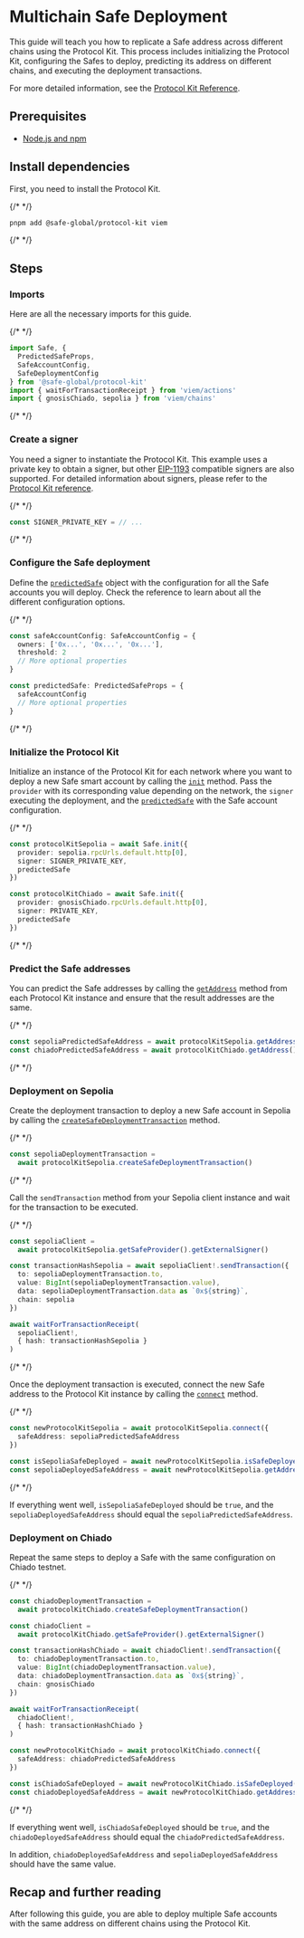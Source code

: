 
# Multichain Safe Deployment

This guide will teach you how to replicate a Safe address across different chains using the Protocol Kit. This process includes initializing the Protocol Kit, configuring the Safes to deploy, predicting its address on different chains, and executing the deployment transactions.

For more detailed information, see the [Protocol Kit Reference](../../../protocol-kit/reference/safe.mdx).

## Prerequisites

- [Node.js and npm](https://docs.npmjs.com/downloading-and-installing-node-js-and-npm)

## Install dependencies

First, you need to install the Protocol Kit.

{/* <!-- vale off --> */}

```bash
pnpm add @safe-global/protocol-kit viem
```

{/* <!-- vale on --> */}

## Steps

<Steps>

  ### Imports

  Here are all the necessary imports for this guide.

  {/* <!-- vale off --> */}

  ```typescript
  import Safe, {
    PredictedSafeProps,
    SafeAccountConfig,
    SafeDeploymentConfig
  } from '@safe-global/protocol-kit'
  import { waitForTransactionReceipt } from 'viem/actions'
  import { gnosisChiado, sepolia } from 'viem/chains'
  ```

  {/* <!-- vale on --> */}

  ### Create a signer

  You need a signer to instantiate the Protocol Kit. This example uses a private key to obtain a signer, but other [EIP-1193](https://eips.ethereum.org/EIPS/eip-1193) compatible signers are also supported. For detailed information about signers, please refer to the [Protocol Kit reference](../../../../reference-sdk-protocol-kit/overview.md).

  {/* <!-- vale off --> */}

  ```typescript
  const SIGNER_PRIVATE_KEY = // ...
  ```

  {/* <!-- vale on --> */}

  ### Configure the Safe deployment

  Define the [`predictedSafe`](../../../../reference-sdk-protocol-kit/initialization/init.mdx#predictedsafe-optional) object with the configuration for all the Safe accounts you will deploy. Check the reference to learn about all the different configuration options.

  {/* <!-- vale off --> */}

  ```typescript
  const safeAccountConfig: SafeAccountConfig = {
    owners: ['0x...', '0x...', '0x...'],
    threshold: 2
    // More optional properties
  }

  const predictedSafe: PredictedSafeProps = {
    safeAccountConfig
    // More optional properties
  }
  ```

  {/* <!-- vale on --> */}

  ### Initialize the Protocol Kit

  Initialize an instance of the Protocol Kit for each network where you want to deploy a new Safe smart account by calling the [`init`](../../../../reference-sdk-protocol-kit/initialization/init.mdx) method. Pass the `provider` with its corresponding value depending on the network, the `signer` executing the deployment, and the [`predictedSafe`](../../../../reference-sdk-protocol-kit/initialization/init.mdx#predictedsafe-optional) with the Safe account configuration.

  {/* <!-- vale off --> */}

  ```typescript
  const protocolKitSepolia = await Safe.init({
    provider: sepolia.rpcUrls.default.http[0],
    signer: SIGNER_PRIVATE_KEY,
    predictedSafe
  })
  
  const protocolKitChiado = await Safe.init({
    provider: gnosisChiado.rpcUrls.default.http[0],
    signer: PRIVATE_KEY,
    predictedSafe
  })
  ```

  {/* <!-- vale on --> */}

  ### Predict the Safe addresses

  You can predict the Safe addresses by calling the [`getAddress`](../../../../reference-sdk-protocol-kit/safe-info/getaddress.mdx) method from each Protocol Kit instance and ensure that the result addresses are the same.

  {/* <!-- vale off --> */}

  ```typescript
  const sepoliaPredictedSafeAddress = await protocolKitSepolia.getAddress()
  const chiadoPredictedSafeAddress = await protocolKitChiado.getAddress()
  ```

  {/* <!-- vale on --> */}

  ### Deployment on Sepolia

  Create the deployment transaction to deploy a new Safe account in Sepolia by calling the [`createSafeDeploymentTransaction`](../../../../reference-sdk-protocol-kit/deployment/createsafedeploymenttransaction.mdx) method.
  
  {/* <!-- vale off --> */}

  ```typescript
  const sepoliaDeploymentTransaction =
    await protocolKitSepolia.createSafeDeploymentTransaction()
  ```
  
  {/* <!-- vale on --> */}

  Call the `sendTransaction` method from your Sepolia client instance and wait for the transaction to be executed.

  {/* <!-- vale off --> */}

  ```typescript
  const sepoliaClient =
    await protocolKitSepolia.getSafeProvider().getExternalSigner()

  const transactionHashSepolia = await sepoliaClient!.sendTransaction({
    to: sepoliaDeploymentTransaction.to,
    value: BigInt(sepoliaDeploymentTransaction.value),
    data: sepoliaDeploymentTransaction.data as `0x${string}`,
    chain: sepolia
  })

  await waitForTransactionReceipt(
    sepoliaClient!,
    { hash: transactionHashSepolia }
  )
  ```

  {/* <!-- vale on --> */}

  Once the deployment transaction is executed, connect the new Safe address to the Protocol Kit instance by calling the [`connect`](../../../../reference-sdk-protocol-kit/initialization/connect.mdx) method.

  {/* <!-- vale off --> */}

  ```typescript
  const newProtocolKitSepolia = await protocolKitSepolia.connect({
    safeAddress: sepoliaPredictedSafeAddress
  })

  const isSepoliaSafeDeployed = await newProtocolKitSepolia.isSafeDeployed() // True
  const sepoliaDeployedSafeAddress = await newProtocolKitSepolia.getAddress()
  ```

  {/* <!-- vale on --> */}

  If everything went well, `isSepoliaSafeDeployed` should be `true`, and the `sepoliaDeployedSafeAddress` should equal the `sepoliaPredictedSafeAddress`.

  ### Deployment on Chiado

  Repeat the same steps to deploy a Safe with the same configuration on Chiado testnet.

  {/* <!-- vale off --> */}

  ```typescript
  const chiadoDeploymentTransaction =
    await protocolKitChiado.createSafeDeploymentTransaction()

  const chiadoClient =
    await protocolKitChiado.getSafeProvider().getExternalSigner()

  const transactionHashChiado = await chiadoClient!.sendTransaction({
    to: chiadoDeploymentTransaction.to,
    value: BigInt(chiadoDeploymentTransaction.value),
    data: chiadoDeploymentTransaction.data as `0x${string}`,
    chain: gnosisChiado
  })

  await waitForTransactionReceipt(
    chiadoClient!,
    { hash: transactionHashChiado }
  )

  const newProtocolKitChiado = await protocolKitChiado.connect({
    safeAddress: chiadoPredictedSafeAddress
  })

  const isChiadoSafeDeployed = await newProtocolKitChiado.isSafeDeployed() // True
  const chiadoDeployedSafeAddress = await newProtocolKitChiado.getAddress()
  ```

  {/* <!-- vale on --> */}

  If everything went well, `isChiadoSafeDeployed` should be `true`, and the `chiadoDeployedSafeAddress` should equal the `chiadoPredictedSafeAddress`.

  In addition, `chiadoDeployedSafeAddress` and `sepoliaDeployedSafeAddress` should have the same value.

</Steps>

## Recap and further reading

After following this guide, you are able to deploy multiple Safe accounts with the same address on different chains using the Protocol Kit.
